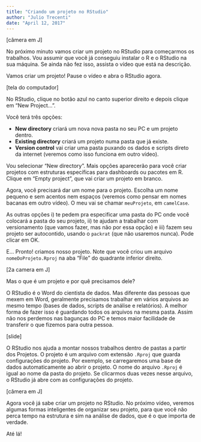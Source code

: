 ```yaml
---
title: "Criando um projeto no RStudio"
author: "Julio Trecenti"
date: "April 12, 2017"
---
```


[câmera em J]

No próximo minuto vamos criar um projeto no RStudio para começarmos os trabalhos. Vou assumir que você já conseguiu instalar o R e o RStudio na sua máquina. Se ainda não fez isso, assista o vídeo que está na descrição.

Vamos criar um projeto! Pause o vídeo e abra o RStudio agora.

[tela do computador]

No RStudio, clique no botão azul no canto superior direito e depois clique em "New Project...". 

Você terá três opções: 

- **New directory** criará um nova nova pasta no seu PC e um projeto dentro.
- **Existing directory** criará um projeto numa pasta que já existe.
- **Version control** vai criar uma pasta puxando os dados e scripts direto da internet (veremos como isso funciona em outro vídeo).

Vou selecionar "New directory". Mais opções aparecerão para você criar projetos com estruturas específicas para dashboards ou pacotes em R. Clique em "Empty project", que vai criar um projeto em branco.

Agora, você precisará dar um nome para o projeto. Escolha um nome pequeno e sem acentos nem espaços (veremos como pensar em nomes bacanas em outro vídeo). O meu vai se chamar `meuProjeto`, em `camelCase`.

As outras opções i) te pedem pra especificar uma pasta do PC onde você colocará a pasta do seu projeto, ii) te ajudam a trabalhar com versionamento (que vamos fazer, mas não por essa opção) e iii) fazem seu projeto ser autocontido, usando o `packrat` (que não usaremos nunca). Pode clicar em OK.

E... Pronto! criamos nosso projeto. Note que você criou um arquivo `nomeDoProjeto.Rproj` na aba "File" do quadrante inferior direito.

[2a camera em J]

Mas o que é um projeto e por quê precisamos dele?

O RStudio é o Word do cientista de dados. Mas diferente das pessoas que mexem em Word, geralmente precisamos trabalhar em vários arquivos ao mesmo tempo (bases de dados, scripts de análise e relatórios). A melhor forma de fazer isso é guardando todos os arquivos na mesma pasta. Assim não nos perdemos nas bagunças do PC e temos maior facilidade de transferir o que fizemos para outra pessoa.

[slide]

O RStudio nos ajuda a montar nossos trabalhos dentro de pastas a partir dos Projetos. O projeto é um arquivo com extensão `.Rproj` que guarda configurações do projeto. Por exemplo, se carregaremos uma base de dados automaticamente ao abrir o projeto. O nome do arquivo `.Rproj` é igual ao nome da pasta do projeto. Se clicarmos duas vezes nesse arquivo, o RStudio já abre com as configurações do projeto. 

[câmera em J]

Agora você já sabe criar um projeto no RStudio. No próximo vídeo, veremos algumas formas inteligentes de organizar seu projeto, para que você não perca tempo na estrutura e sim na análise de dados, que é o que importa de verdade.

Até lá!
